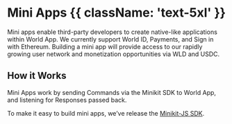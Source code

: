 
# Mini Apps {{ className: 'text-5xl' }}

Mini apps enable third-party developers to create native-like applications within World App. We currently support World ID, Payments, and Sign in with Ethereum. 
Building a mini app will provide access to our rapidly growing user network and monetization opportunities via WLD and USDC.<br/>



## How it Works

Mini Apps work by sending <Link href="/mini-apps/quick-start/commands">Commands</Link> via the Minikit SDK to World App, and listening for <Link href="/mini-apps/quick-start/responses">Responses</Link> passed back.

To make it easy to build mini apps, we’ve release the <a href="https://www.npmjs.com/package/@worldcoin/minikit-js">Minikit-JS SDK</a>. 

